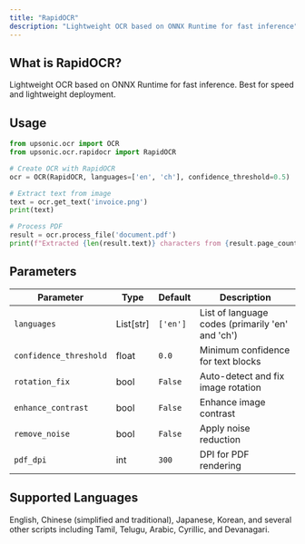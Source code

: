 ```yaml
---
title: "RapidOCR"
description: "Lightweight OCR based on ONNX Runtime for fast inference"
---
```


## What is RapidOCR?

Lightweight OCR based on ONNX Runtime for fast inference. Best for speed and lightweight deployment.

## Usage

```python
from upsonic.ocr import OCR
from upsonic.ocr.rapidocr import RapidOCR

# Create OCR with RapidOCR
ocr = OCR(RapidOCR, languages=['en', 'ch'], confidence_threshold=0.5)

# Extract text from image
text = ocr.get_text('invoice.png')
print(text)

# Process PDF
result = ocr.process_file('document.pdf')
print(f"Extracted {len(result.text)} characters from {result.page_count} pages")
```

## Parameters

| Parameter | Type | Default | Description |
|-----------|------|---------|-------------|
| `languages` | List[str] | `['en']` | List of language codes (primarily 'en' and 'ch') |
| `confidence_threshold` | float | `0.0` | Minimum confidence for text blocks |
| `rotation_fix` | bool | `False` | Auto-detect and fix image rotation |
| `enhance_contrast` | bool | `False` | Enhance image contrast |
| `remove_noise` | bool | `False` | Apply noise reduction |
| `pdf_dpi` | int | `300` | DPI for PDF rendering |

## Supported Languages

English, Chinese (simplified and traditional), Japanese, Korean, and several other scripts including Tamil, Telugu, Arabic, Cyrillic, and Devanagari.
